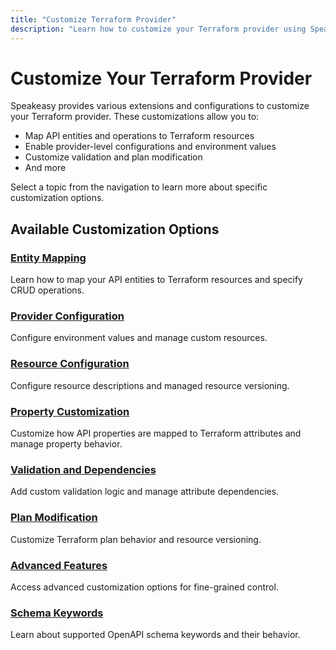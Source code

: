 ```yaml
---
title: "Customize Terraform Provider"
description: "Learn how to customize your Terraform provider using Speakeasy extensions and configurations."
---
```


# Customize Your Terraform Provider

Speakeasy provides various extensions and configurations to customize your Terraform provider. These customizations allow you to:

- Map API entities and operations to Terraform resources
- Enable provider-level configurations and environment values
- Customize validation and plan modification
- And more

Select a topic from the navigation to learn more about specific customization options.

## Available Customization Options

### [Entity Mapping](/docs/terraform/entity-mapping)

Learn how to map your API entities to Terraform resources and specify CRUD operations.

### [Provider Configuration](/docs/terraform/provider-configuration)

Configure environment values and manage custom resources.

### [Resource Configuration](/docs/terraform/resource-configuration)

Configure resource descriptions and managed resource versioning.

### [Property Customization](/docs/terraform/property-customization)

Customize how API properties are mapped to Terraform attributes and manage property behavior.

### [Validation and Dependencies](/docs/terraform/validation-dependencies)

Add custom validation logic and manage attribute dependencies.

### [Plan Modification](/docs/terraform/plan-modification)

Customize Terraform plan behavior and resource versioning.

### [Advanced Features](/docs/terraform/advanced-features)

Access advanced customization options for fine-grained control.

### [Schema Keywords](/docs/terraform/schema-keywords)

Learn about supported OpenAPI schema keywords and their behavior.

